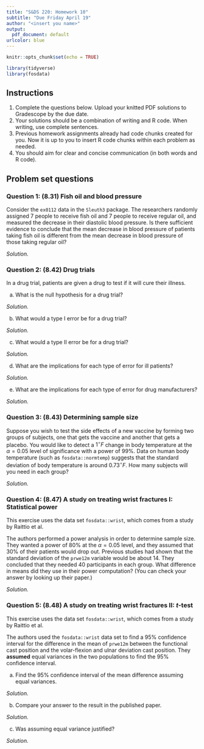 ```yaml
---
title: "S&DS 220: Homework 10"
subtitle: "Due Friday April 19"
author: "<insert you name>"
output:
  pdf_document: default
urlcolor: blue
---
```


```r
knitr::opts_chunk$set(echo = TRUE)

library(tidyverse)
library(fosdata)
```

## Instructions

1. Complete the questions below.  Upload your knitted PDF solutions to Gradescope by the due date.
2. Your solutions should be a combination of writing and R code.  When writing, use complete sentences.
3. Previous homework assignments already had code chunks created for you.  Now it is up to you to insert R code chunks within each problem as needed.
4. You should aim for clear and concise communication (in both words and R code).

## Problem set questions

### Question 1: (8.31) Fish oil and blood pressure

Consider the `ex0112` data in the `Sleuth3` package. The researchers randomly assigned 7 people to receive fish oil and 7 people to receive regular oil, and measured the decrease in their diastolic blood pressure. Is there sufficient evidence to conclude that the mean decrease in blood pressure of patients taking fish oil is different from the mean decrease in blood pressure of those taking regular oil?

*Solution.*


\newpage

### Question 2: (8.42) Drug trials

In a drug trial, patients are given a drug to test if it will cure their illness.

(a) What is the null hypothesis for a drug trial?

*Solution.*


(b) What would a type I error be for a drug trial?

*Solution.*


(c) What would a type II error be for a drug trial?

*Solution.*


(d) What are the implications for each type of error for ill patients?

*Solution.*


(e) What are the implications for each type of error for drug manufacturers?

*Solution.*


\newpage

### Question 3: (8.43) Determining sample size

Suppose you wish to test the side effects of a new vaccine by forming two groups of subjects, one that gets the vaccine and another that gets a placebo. You would like to detect a $1^{\circ}F$ change in body temperature at the $\alpha = 0.05$ level of significance with a power of $99\%$. Data on human body temperature (such as `fosdata::normtemp`) suggests that the standard deviation of body temperature is around $0.73^{\circ}F$. How many subjects will you need in each group?

*Solution.*


\newpage

### Question 4: (8.47) A study on treating wrist fractures I: Statistical power

This exercise uses the data set `fosdata::wrist`, which comes from a study by Raittio et al.

The authors performed a power analysis in order to determine sample size. They wanted a power of 80% at the $\alpha = 0.05$ level, and they assumed that 30% of their patients would drop out. Previous studies had shown that the standard deviation of the `prwe12m` variable would be about 14. They concluded that they needed 40 participants in each group. What difference in means did they use in their power computation? (You can check your answer by looking up their paper.)

*Solution.*


\newpage

### Question 5: (8.48) A study on treating wrist fractures II: $t$-test

This exercise uses the data set `fosdata::wrist`, which comes from a study by Raittio et al.

The authors used the `fosdata::wrist` data set to find a 95% confidence interval for the difference in the mean of `prwe12m` between the functional cast position and the volar-flexion and ulnar deviation cast position. They **assumed** equal variances in the two populations to find the 95% confidence interval.

(a) Find the 95% confidence interval of the mean difference assuming equal variances.

*Solution.*


(b) Compare your answer to the result in the published paper.

*Solution.*


(c) Was assuming equal variance justified?

*Solution.*

